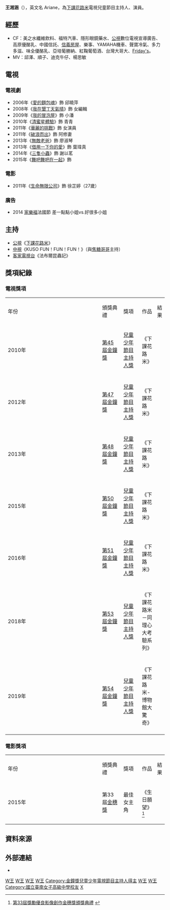 {{blpsources|time=2020-04-30}}
{{notability unreferenced|time=2020-04-30}}
{{藝人
| 姓名 = 王湘涵
| 類型 = 女藝人
| 原名 = 
| 英文名 = Ariane Wang
| 圖像 = 
| 圖像說明 = 
| 綽號 = 
| 出生日期 = {{birth date and age|1983|6|7}}
| 出生地點 = {{TWN}}
| 國籍 = {{ROC}}
| 語言 =
| 教育程度 = [[國立臺南女子高級中學|國立臺南女子高級中學]]<br>[[輔仁大學|輔仁大學]]影像傳播學系<br>[[世新大學|世新大學]]公關暨廣告研究所碩士
| 職業 = 
| 配偶 = [[薛紀綱|薛紀綱]]（小兵）
| 活躍年代 = 
| 唱片公司 = 
| 經紀公司 = 
| imdb = 5122907
| 網站 = 
}}

'''王湘涵'''（{{bd|1983年|6月7日|||catIdx=W王}}），英文名 Ariane，為[[下課花路米|下課花路米]]電視兒童節目主持人、演員。

== 經歷 ==
*CF：美之水纖維飲料、福特汽車、隱形眼鏡藥水、[[公共電視文化事業基金會|公視]]數位電視宣導廣告、高原優酪乳、中國信託、[[信義房屋|信義房屋]]、樂事、YAMAHA機車、聲寶冷氣、多力多滋、味全優酪乳、亞培葡勝納、紅鞠葡萄酒、台灣大哥大、[[星期五美式餐廳|Friday's]]。
*MV：邱澤、順子、迪克牛仔、楊思敏

==電視==
===電視劇===
*2006年《[[愛的麵包魂|愛的麵包魂]]》飾 邱曉萍
*2008年《[[我在墾丁天氣晴|我在墾丁天氣晴]]》飾 女編輯
*2009年《[[我的冒泡屋|我的冒泡屋]]》飾 小潘
*2010年《[[清蜜星體驗|清蜜星體驗]]》飾 青青
*2011年《[[華麗的挑戰|華麗的挑戰]]》飾 女演員
*2011年《[[破浪而出|破浪而出]]》飾 阿修妻
*2013年《[[無敵老爸|無敵老爸]]》飾 廖淑琴
*2013年《[[借用一下你的愛|借用一下你的愛]]》飾 葉瑋真
*2014年《[[三隻小蟲|三隻小蟲]]》飾 謝以茗
*2015年《[[舞吧舞吧在一起|舞吧舞吧在一起]]》飾

===電影===
*2011年《[[生命無限公司|生命無限公司]]》飾 徐芷婷（27歲）

===廣告===
*2014 [[家樂福|家樂福]]法國節 差一點點小姐vs.好很多小姐

==主持== 
*[[公視|公視]]《[[下課花路米|下課花路米]]》
*[[中視|中視]]《KUSO FUN！FUN！FUN！》（與[[焦糖哥哥|焦糖哥哥]]主持）
*[[客家電視台|客家電視台]]《法布爾昆蟲記》

== 獎項紀錄 ==
===電視獎項===
{| class="wikitable" width="90%"
|-align=center
| width="8%"|年份
| width="15%"|頒獎典禮
| width="18%"|獎項
| width="17%"|作品
| width="10%"|結果
|- align=center
| 2010年
|  [[第45屆金鐘獎|第45屆金鐘獎]]
| [[金鐘獎兒童少年節目主持人獎得獎列表|兒童少年節目主持人獎]]
| 《下課花路米》
| {{nom}}
|-
|- align=center
| 2012年
|  [[第47屆金鐘獎|第47屆金鐘獎]]
| [[金鐘獎兒童少年節目主持人獎得獎列表|兒童少年節目主持人獎]]
| 《下課花路米》
| {{won}}
|-
|- align=center
| 2013年
|  [[第48屆金鐘獎|第48屆金鐘獎]]
| [[金鐘獎兒童少年節目主持人獎得獎列表|兒童少年節目主持人獎]]
| 《下課花路米》
| {{nom}}
|-
|- align=center
| 2015年
|  [[第50屆金鐘獎|第50屆金鐘獎]]
| [[金鐘獎兒童少年節目主持人獎得獎列表|兒童少年節目主持人獎]]
| 《下課花路米》
| {{nom}}
|-
|- align=center
| 2016年
|  [[第51屆金鐘獎|第51屆金鐘獎]]
| [[金鐘獎兒童少年節目主持人獎得獎列表|兒童少年節目主持人獎]]
| 《下課花路米》
| {{nom}}
|-
|- align=center
| 2018年
|  [[第53屆金鐘獎|第53屆金鐘獎]]
| [[金鐘獎兒童少年節目主持人獎得獎列表|兒童少年節目主持人獎]]
| 《下課花路米－同理心大考驗系列》
| {{nom}}
|-
|- align=center
| 2019年
|  [[第54屆金鐘獎|第54屆金鐘獎]]
| [[金鐘獎兒童少年節目主持人獎得獎列表|兒童少年節目主持人獎]]
| 《下課花路米-博物館大驚奇》
| {{nom}}
|-
|}

===電影獎項===
{| class="wikitable" width="90%"
|-align=center
| width="8%"|年份
| width="15%"|頒獎典禮
| width="18%"|獎項
| width="17%"|作品
| width="10%"|結果
|- align=center
| 2015年
| 第33屆[[金穗獎|金穗獎]]
| 最佳女主角
| 《生日願望》<ref>[http://movie.kingnet.com.tw/media_news/index.html?act=movie_news&r=1301318837 第33屆獎勵優良影像創作金穗獎頒獎典禮] {{webarchive|url=https://web.archive.org/web/20150218095306/http://movie.kingnet.com.tw/media_news/index.html?act=movie_news&r=1301318837 |date=2015-02-18 }}</ref>
| {{won}}
|-
|}

==資料來源==
<references/>

== 外部連結 ==
*{{facebook|LOVE.XianHan}}

{{金鐘獎兒童少年節目主持人}}
[[Category:台灣電視主持人|W王]]
[[Category:台灣電視女演員|W王]]
[[Category:台灣電影女演員|W王]]
[[Category:金鐘獎綜合節目主持人獲得者|W王]]
[[Category:金鐘獎兒童少年電視節目主持人得主|Category:金鐘獎兒童少年電視節目主持人得主]]
[[Category:世新大學校友|W王]]
[[Category:輔仁大學校友|W王]]
[[Category:國立臺南女子高級中學校友|Category:國立臺南女子高級中學校友]]
[[Category:王姓|X]]